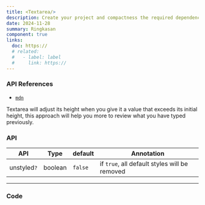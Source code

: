```yaml
---
title: <Textarea/>
description: Create your project and compactness the required dependencies.
date: 2024-11-28
summary: Ringkasan
component: true
links:
  doc: https://
  # related:
  #   - label: label
  #     link: https://
---
```


### API References

- [`mdn`](https://developer.mozilla.org/en-US/docs/Web/HTML/Element/textarea)

Textarea will adjust its height when you give it a value that exceeds its initial height, this approach will help you more to review what you have typed previously.

### API

| API         | Type    | default | Annotation                                    |
| ----------- | ------- | ------- | --------------------------------------------- |
| unstyled`?` | boolean | `false` | if `true`, all default styles will be removed |

---

### Code
